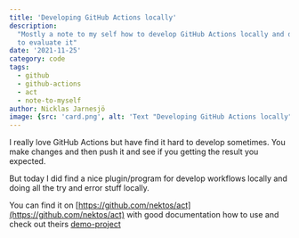 ```yaml
---
title: 'Developing GitHub Actions locally'
description:
  "Mostly a note to my self how to develop GitHub Actions locally and don't have to push to GitHub
  to evaluate it"
date: '2021-11-25'
category: code
tags:
  - github
  - github-actions
  - act
  - note-to-myself
author: Nicklas Jarnesjö
image: {src: 'card.png', alt: 'Text "Developing GitHub Actions locally"'}
---
```


I really love GitHub Actions but have find it hard to develop sometimes. You make changes and then
push it and see if you getting the result you expected.

But today I did find a nice plugin/program for develop workflows locally and doing all the try and
error stuff locally.

You can find it on [https://github.com/nektos/act](https://github.com/nektos/act) with good
documentation how to use and check out theirs
[demo-project](https://github.com/cplee/github-actions-demo)
